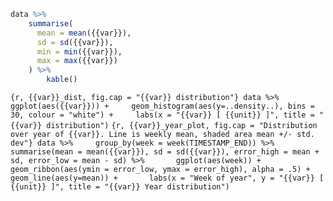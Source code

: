 ```r
data %>%
    summarise(
      mean = mean({{var}}),
      sd = sd({{var}}),
      min = min({{var}}),
      max = max({{var}})
    ) %>%
        kable()
```
```{r, {{var}}_dist, fig.cap = "{{var}} distribution"}
data %>%
    ggplot(aes({{var}})) +
    geom_histogram(aes(y=..density..), bins = 30, colour = "white") +
    labs(x = "{{var}} [ {{unit}} ]", title = "{{var}} distribution")
```
```{r, {{var}}_year_plot, fig.cap = "Distribution over year of {{var}}. Line is weekly mean, shaded area mean +/- std. dev"}
data %>%
    group_by(week = week(TIMESTAMP_END)) %>%
    summarise(mean = mean({{var}}), sd = sd({{var}}), error_high = mean + sd, error_low = mean - sd) %>%
      ggplot(aes(week)) +
      geom_ribbon(aes(ymin = error_low, ymax = error_high), alpha = .5) +
      geom_line(aes(y=mean)) +
      labs(x = "Week of year", y = "{{var}} [ {{unit}} ]", title = "{{var}} Year distribution")
```
